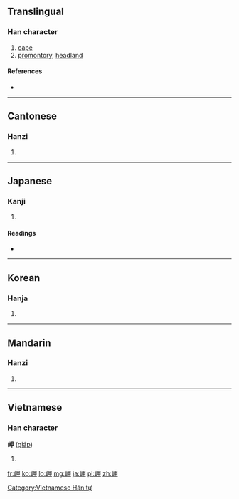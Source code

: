 ==Translingual==

===Han character===
{{Han char|rn=46|rad=山|as=05|sn=8|four=2675<sub>0</sub>|canj=山田中 (UWL)|ids=⿰[[山]][[甲]]}}

# [[cape]]
# [[promontory]], [[headland]]

====References====
* {{Han ref|kx=0309.230|dkj=07992|dj=0609.190|hdz=10766.130|uh=5CAC|ud=23724|bh=CC61|bd=52321}}

----

==Cantonese==

===Hanzi===
{{yue-hanzi|jyut=|y=gaap3}}

# {{defn|lang=yue|sort=山05}}

----

==Japanese==

===Kanji===
{{ja-kanji|grade=c|rs=山05}}

# {{defn|lang=ja|sort=山05}}

====Readings====
* {{ja-readings|on=[[こう]] (kō)|kun=[[みさき]] (misaki)}}

----

==Korean==

===Hanja===
{{ko-hanja|hangeul=갑|rv=gap|mr=kap}}

# {{defn|lang=ko|sort=山05}}

----

==Mandarin==

===Hanzi===
{{cmn-hanzi|pin=[[jiǎ]] ([[jia3]])|wg=chia<sup>3</sup>}}

# {{defn|lang=cmn|sort=山05}}

----

==Vietnamese==

===Han character===
'''岬''' ([[giáp]])

# {{defn|lang=vi}}

[[Category:Vietnamese Hán tự]]

[[fr:岬]]
[[ko:岬]]
[[lo:岬]]
[[mg:岬]]
[[ja:岬]]
[[pl:岬]]
[[zh:岬]]